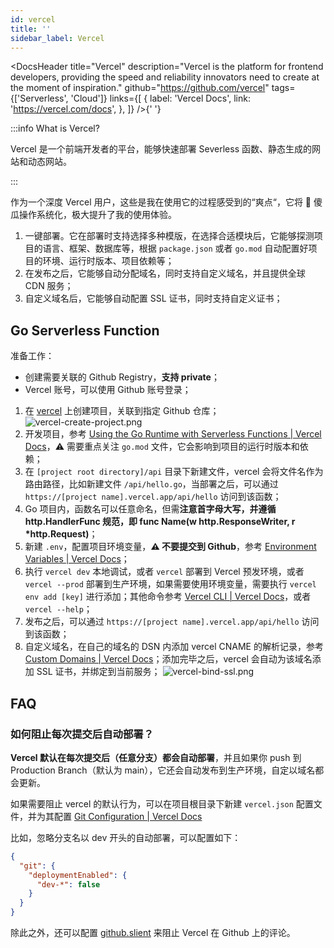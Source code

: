 ```yaml
---
id: vercel
title: ''
sidebar_label: Vercel
---
```



<DocsHeader
  title="Vercel"
  description="Vercel is the platform for frontend developers, providing the speed and reliability innovators need to create at the moment of inspiration."
  github="https://github.com/vercel"
  tags={['Serverless', 'Cloud']}
  links={[
    {
      label: 'Vercel Docs',
      link: 'https://vercel.com/docs',
    },
  ]}
/>{' '}

:::info What is Vercel?

Vercel 是一个前端开发者的平台，能够快速部署 Severless 函数、静态生成的网站和动态网站。

:::

作为一个深度 Vercel 用户，这些是我在使用它的过程感受到的“爽点“，它将 🤪 傻瓜操作系统化，极大提升了我的使用体验。

1. 一键部署。它在部署时支持选择多种模版，在选择合适模块后，它能够探测项目的语言、框架、数据库等，根据 `package.json` 或者 `go.mod` 自动配置好项目的环境、运行时版本、项目依赖等；
2. 在发布之后，它能够自动分配域名，同时支持自定义域名，并且提供全球 CDN 服务；
3. 自定义域名后，它能够自动配置 SSL 证书，同时支持自定义证书；

## Go Serverless Function

准备工作：

- 创建需要关联的 Github Registry，**支持 private**；
- Vercel 账号，可以使用 Github 账号登录；

1. 在 [vercel](https://vercel.com/) 上创建项目，关联到指定 Github 仓库；
   ![vercel-create-project.png](https://img.joyjoy.cc/server/vercel-create-project.png)
2. 开发项目，参考 [Using the Go Runtime with Serverless Functions | Vercel Docs](https://vercel.com/docs/concepts/functions/serverless-functions/runtimes/go#)，⚠️ 需要重点关注 `go.mod` 文件，它会影响到项目的运行时版本和依赖；
3. 在 `[project root directory]/api` 目录下新建文件，vercel 会将文件名作为路由路径，比如新建文件 `/api/hello.go`，当部署之后，可以通过 `https://[project name].vercel.app/api/hello` 访问到该函数；
4. Go 项目内，函数名可以任意命名，但需**注意首字母大写，并遵循 http.HandlerFunc 规范，即 func Name(w http.ResponseWriter, r \*http.Request)**；
5. 新建 `.env`，配置项目环境变量，**⚠️ 不要提交到 Github**，参考 [Environment Variables | Vercel Docs](https://vercel.com/docs/concepts/projects/environment-variables#)；
6. 执行 `vercel dev` 本地调试，或者 `vercel` 部署到 Vercel 预发环境，或者 `vercel --prod` 部署到生产环境，如果需要使用环境变量，需要执行 `vercel env add [key]` 进行添加；其他命令参考 [Vercel CLI | Vercel Docs](https://vercel.com/docs/cli)，或者 `vercel --help`；
7. 发布之后，可以通过 `https://[project name].vercel.app/api/hello` 访问到该函数；
8. 自定义域名，在自己的域名的 DSN 内添加 vercel CNAME 的解析记录，参考 [Custom Domains | Vercel Docs](https://vercel.com/docs/custom-domains)；添加完毕之后，vercel 会自动为该域名添加 SSL 证书，并绑定到当前服务；
   ![vercel-bind-ssl.png](https://img.joyjoy.cc/server/vercel-bind-ssl.png)

## FAQ

### 如何阻止每次提交后自动部署？

**Vercel 默认在每次提交后（任意分支）都会自动部署**，并且如果你 push 到 Production Branch（默认为 main），它还会自动发布到生产环境，自定以域名都会更新。

如果需要阻止 vercel 的默认行为，可以在项目根目录下新建 `vercel.json` 配置文件，并为其配置 [Git Configuration | Vercel Docs](https://vercel.com/docs/concepts/projects/project-configuration/git-configuration)

比如，忽略分支名以 dev 开头的自动部署，可以配置如下：

```json
{
  "git": {
    "deploymentEnabled": {
      "dev-*": false
    }
  }
}
```

除此之外，还可以配置 [github.slient](https://vercel.com/docs/concepts/projects/project-configuration/git-configuration#github.silent) 来阻止 Vercel 在 Github 上的评论。
